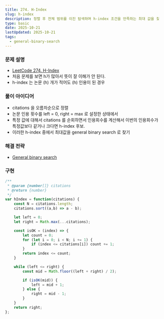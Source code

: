 ```yaml
---
title: 274. H-Index
slug: h-index
description: 정렬 후 전체 범위를 이진 탐색하며 h-index 조건을 만족하는 최대 값을 찾는 방법
type: basic
date: 2025-10-21
lastUpdated: 2025-10-21
tags:
  - general-binary-search
---
```


### 문제 설명 

* [LeetCode 274. H-Index](https://leetcode.com/problems/h-index/)
* 처음 문제를 보면 h가 많아서 뜻이 잘 이해가 안 된다.
* h-index 는 논문 (h) 개가 적어도 (h) 인용이 된 경우

### 풀이 아이디어

* citations 을 오름차순으로 정렬
* 논문 인용 횟수를 left = 0, right = max 로 설정한 상태에서 
* 특정 값에 대해서 citations 를 순회하면서 인용회수를 계산해서 이번의 인용회수가 특정값보다 같거나 크다면 h-index 후보.
* 이러한 h-index 중에서 최대값을 general binary search 로 찾기

### 해결 전략

* [General binary search](../../frame/general-binary-search/) 

### 구현 

```typescript
/**
 * @param {number[]} citations
 * @return {number}
 */
var hIndex = function(citations) {
    const N = citations.length;
    citations.sort((a,b) => a - b);

    let left = 0;
    let right = Math.max(...citations);

    const isOK = (index) => {
        let count = 0;
        for (let i = 0; i < N; i += 1) {
            if (index <= citations[i]) count += 1;
        }
        return index <= count;
    }

    while (left <= right) {
        const mid = Math.floor((left + right) / 2);

        if (isOK(mid)) {
            left = mid + 1;
        } else {
            right = mid - 1;
        }
    }
    return right;
};
```

